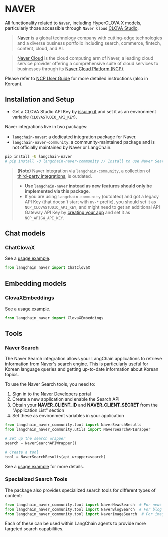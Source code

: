 # NAVER

All functionality related to `Naver`, including HyperCLOVA X models, particularly those accessible through `Naver Cloud` [CLOVA Studio](https://clovastudio.ncloud.com/).

> [Naver](https://navercorp.com/) is a global technology company with cutting-edge technologies and a diverse business portfolio including search, commerce, fintech, content, cloud, and AI.

> [Naver Cloud](https://www.navercloudcorp.com/lang/en/) is the cloud computing arm of Naver, a leading cloud service provider offering a comprehensive suite of cloud services to businesses through its [Naver Cloud Platform (NCP)](https://www.ncloud.com/).

Please refer to [NCP User Guide](https://guide.ncloud-docs.com/docs/clovastudio-overview) for more detailed instructions (also in Korean).

## Installation and Setup

- Get a CLOVA Studio API Key by [issuing it](https://api.ncloud-docs.com/docs/ai-naver-clovastudio-summary#API%ED%82%A4) and set it as an environment variable (`CLOVASTUDIO_API_KEY`).


Naver integrations live in two packages:

- `langchain-naver`: a dedicated integration package for Naver.
- `langchain-naver-community`: a community-maintained package and is not officially maintained by Naver or LangChain.

```bash
pip install -U langchain-naver
# pip install -U langchain-naver-community // Install to use Naver Search tool.
```

> **(Note)** Naver integration via `langchain-community`, a collection of [third-party integrations](https://python.langchain.com/docs/concepts/architecture/#langchain-community), is outdated.
> - **Use `langchain-naver` instead as new features should only be implemented via this package**.
> - If you are using `langchain-community` (outdated) and got a legacy API Key (that doesn't start with `nv-*` prefix), you should set it as `NCP_CLOVASTUDIO_API_KEY`, and might need to get an additional API Gateway API Key by [creating your app](https://guide.ncloud-docs.com/docs/en/clovastudio-playground01#create-test-app) and set it as `NCP_APIGW_API_KEY`.

## Chat models

### ChatClovaX 

See a [usage example](/docs/integrations/chat/naver).

```python
from langchain_naver import ChatClovaX
```

## Embedding models

### ClovaXEmbeddings

See a [usage example](/docs/integrations/text_embedding/naver).

```python
from langchain_naver import ClovaXEmbeddings
```

## Tools

### Naver Search

The Naver Search integration allows your LangChain applications to retrieve information from Naver's search engine. This is particularly useful for Korean language queries and getting up-to-date information about Korean topics.

To use the Naver Search tools, you need to:

1. Sign in to the [Naver Developers portal](https://developers.naver.com/main/)
2. Create a new application and enable the Search API
3. Obtain your **NAVER_CLIENT_ID** and **NAVER_CLIENT_SECRET** from the "Application List" section
4. Set these as environment variables in your application

```python
from langchain_naver_community.tool import NaverSearchResults
from langchain_naver_community.utils import NaverSearchAPIWrapper

# Set up the search wrapper
search = NaverSearchAPIWrapper()

# Create a tool
tool = NaverSearchResults(api_wrapper=search)
```

See a [usage example](/docs/integrations/tools/naver_search) for more details.

### Specialized Search Tools

The package also provides specialized search tools for different types of content:

```python
from langchain_naver_community.tool import NaverNewsSearch  # For news articles
from langchain_naver_community.tool import NaverBlogSearch  # For blog posts
from langchain_naver_community.tool import NaverImageSearch  # For images
```

Each of these can be used within LangChain agents to provide more targeted search capabilities.
